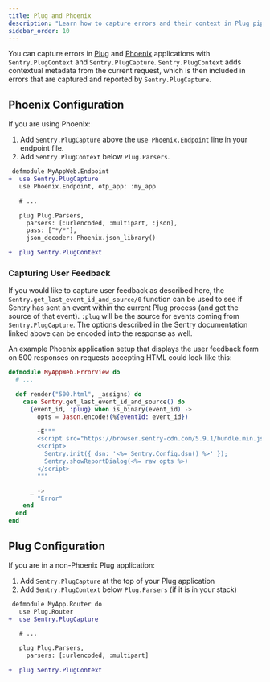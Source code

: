 ```yaml
---
title: Plug and Phoenix
description: "Learn how to capture errors and their context in Plug pipelines and Phoenix applications."
sidebar_order: 10
---
```


You can capture errors in [Plug](https://github.com/elixir-plug/plug) and [Phoenix](https://phoenixframework.org) applications with `Sentry.PlugContext` and `Sentry.PlugCapture`. `Sentry.PlugContext` adds contextual metadata from the current request, which is then included in errors that are captured and reported by `Sentry.PlugCapture`.

## Phoenix Configuration

If you are using Phoenix:

  1. Add `Sentry.PlugCapture` above the `use Phoenix.Endpoint` line in your endpoint file.
  1. Add `Sentry.PlugContext` below `Plug.Parsers`.

```diff
 defmodule MyAppWeb.Endpoint
+  use Sentry.PlugCapture
   use Phoenix.Endpoint, otp_app: :my_app

   # ...

   plug Plug.Parsers,
     parsers: [:urlencoded, :multipart, :json],
     pass: ["*/*"],
     json_decoder: Phoenix.json_library()

+  plug Sentry.PlugContext
```

### Capturing User Feedback

If you would like to capture user feedback as described <PlatformLink to="/enriching-events/user-feedback/">here</PlatformLink>, the `Sentry.get_last_event_id_and_source/0` function can be used to see if Sentry has sent an event within the current Plug process (and get the source of that event). `:plug` will be the source for events coming from `Sentry.PlugCapture`. The options described in the Sentry documentation linked above can be encoded into the response as well.

An example Phoenix application setup that displays the user feedback form on 500 responses on requests accepting HTML could look like this:

```elixir
defmodule MyAppWeb.ErrorView do
  # ...

  def render("500.html", _assigns) do
    case Sentry.get_last_event_id_and_source() do
      {event_id, :plug} when is_binary(event_id) ->
        opts = Jason.encode!(%{eventId: event_id})

        ~E"""
        <script src="https://browser.sentry-cdn.com/5.9.1/bundle.min.js" integrity="sha384-/x1aHz0nKRd6zVUazsV6CbQvjJvr6zQL2CHbQZf3yoLkezyEtZUpqUNnOLW9Nt3v" crossorigin="anonymous"></script>
        <script>
          Sentry.init({ dsn: '<%= Sentry.Config.dsn() %>' });
          Sentry.showReportDialog(<%= raw opts %>)
        </script>
        """

      _ ->
        "Error"
    end
  end
end
```

## Plug Configuration

If you are in a non-Phoenix Plug application:

  1. Add `Sentry.PlugCapture` at the top of your Plug application
  1. Add `Sentry.PlugContext` below `Plug.Parsers` (if it is in your stack)

```diff
 defmodule MyApp.Router do
   use Plug.Router
+  use Sentry.PlugCapture

   # ...

   plug Plug.Parsers,
     parsers: [:urlencoded, :multipart]

+  plug Sentry.PlugContext
```
